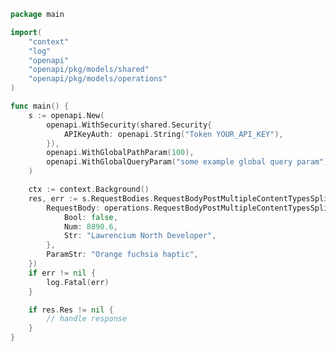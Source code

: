 ```go showLineNumbers copy filename="Request Body Post Multiple Content Types Split Param Json usage example"
package main

import(
	"context"
	"log"
	"openapi"
	"openapi/pkg/models/shared"
	"openapi/pkg/models/operations"
)

func main() {
    s := openapi.New(
        openapi.WithSecurity(shared.Security{
            APIKeyAuth: openapi.String("Token YOUR_API_KEY"),
        }),
        openapi.WithGlobalPathParam(100),
        openapi.WithGlobalQueryParam("some example global query param"),
    )

    ctx := context.Background()
    res, err := s.RequestBodies.RequestBodyPostMultipleContentTypesSplitParamJSON(ctx, operations.RequestBodyPostMultipleContentTypesSplitParamJSONRequest{
        RequestBody: operations.RequestBodyPostMultipleContentTypesSplitParamApplicationJSON{
            Bool: false,
            Num: 8890.6,
            Str: "Lawrencium North Developer",
        },
        ParamStr: "Orange fuchsia haptic",
    })
    if err != nil {
        log.Fatal(err)
    }

    if res.Res != nil {
        // handle response
    }
}
```
